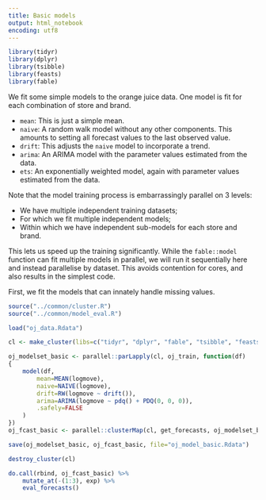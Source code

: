 ```yaml
---
title: Basic models
output: html_notebook
encoding: utf8
---
```


```r
library(tidyr)
library(dplyr)
library(tsibble)
library(feasts)
library(fable)
```

We fit some simple models to the orange juice data. One model is fit for each combination of store and brand.

- `mean`: This is just a simple mean.
- `naive`: A random walk model without any other components. This amounts to setting all forecast values to the last observed value.
- `drift`: This adjusts the `naive` model to incorporate a trend.
- `arima`: An ARIMA model with the parameter values estimated from the data.
- `ets`: An exponentially weighted model, again with parameter values estimated from the data.

Note that the model training process is embarrassingly parallel on 3 levels:

- We have multiple independent training datasets;
- For which we fit multiple independent models;
- Within which we have independent sub-models for each store and brand.

This lets us speed up the training significantly. While the `fable::model` function can fit multiple models in parallel, we will run it sequentially here and instead parallelise by dataset. This avoids contention for cores, and also results in the simplest code.

First, we fit the models that can innately handle missing values.

```r
source("../common/cluster.R")
source("../common/model_eval.R")

load("oj_data.Rdata")

cl <- make_cluster(libs=c("tidyr", "dplyr", "fable", "tsibble", "feasts"))

oj_modelset_basic <- parallel::parLapply(cl, oj_train, function(df)
{
    model(df,
        mean=MEAN(logmove),
        naive=NAIVE(logmove),
        drift=RW(logmove ~ drift()),
        arima=ARIMA(logmove ~ pdq() + PDQ(0, 0, 0)),
        .safely=FALSE
    )
})
oj_fcast_basic <- parallel::clusterMap(cl, get_forecasts, oj_modelset_basic, oj_test)

save(oj_modelset_basic, oj_fcast_basic, file="oj_model_basic.Rdata")

destroy_cluster(cl)

do.call(rbind, oj_fcast_basic) %>%
    mutate_at(-(1:3), exp) %>%
    eval_forecasts()
```

